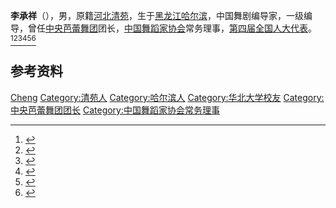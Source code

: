'''李承祥'''（{{bd|1931年||2018年|12月14日|catIdx=Li}}），男，原籍[[河北|河北]][[清苑|清苑]]，生于[[黑龙江|黑龙江]][[哈尔滨|哈尔滨]]，中国舞剧编导家，一级编导，曾任[[中央芭蕾舞团|中央芭蕾舞团]]团长，[[中国舞蹈家协会|中国舞蹈家协会]]常务理事，[[第四届全国人大代表|第四届全国人大代表]]。<ref>{{Cite book|title=中华人民共和国职官志|author=何虎生, 李耀东, 向常福主编|publisher=中国社会出版社|year=2003|isbn=9787800883934|location=北京|pages=}}</ref><ref>{{Cite book|title=中华当代文化名人大辞典|author=张品兴, 殷登祥, 陈有进等主编|publisher=中国广播电视出版社|year=1992|isbn=9787504315137|location=北京|pages=}}</ref><ref>{{Cite book|title=中国当代艺术界名人录|author=中国名人研究院编; 异天, 戈德主编|publisher=社会科学文献出版社|year=1993|isbn=|location=北京|pages=}}</ref><ref>{{Cite book|title=百科知识数据辞典|author=许力以, 周谊主编|publisher=青岛出版社|year=2008|isbn=|location=青岛|pages=}}</ref><ref>{{Cite book|title=20世纪中华人物名字号辞典|author=周家珍编著|publisher=法律出版社|year=2000|isbn=9787503628320|location=北京|pages=}}</ref><ref>{{Cite book|title=中国近现代人物别名词典|author=徐为民编|publisher=沈阳出版社|year=1993|isbn=|location=沈阳|pages=}}</ref>

== 参考资料 ==
{{reflist}}

{{中国人物小作品}}
{{Navboxes
| title  = 李承祥在[[中国舞蹈家协会|中国舞蹈家协会]]的职务
| list1  =
{{中国舞蹈家协会第四届理事会}}
}}
{{Navboxes
| title  = 李承祥在[[中国文学艺术界联合会|中国文学艺术界联合会]]的职务
| list1  =
{{中国文学艺术界联合会第四届全国委员会}}
}}

{{Authority control}}
{{DEFAULTSORT:Li李}}
[[Category:李姓|Cheng]]
[[Category:清苑人|Category:清苑人]]
[[Category:哈尔滨人|Category:哈尔滨人]]
[[Category:华北大学校友|Category:华北大学校友]]
[[Category:中央芭蕾舞团团长|Category:中央芭蕾舞团团长]]
[[Category:中国舞蹈家协会常务理事|Category:中国舞蹈家协会常务理事]]